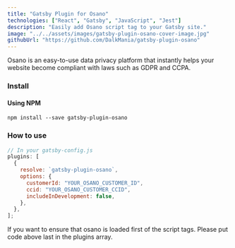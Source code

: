 ```yaml
---
title: "Gatsby Plugin for Osano"
technologies: ["React", "Gatsby", "JavaScript", "Jest"]
description: "Easily add Osano script tag to your Gatsby site."
image: "../../assets/images/gatsby-plugin-osano-cover-image.jpg"
githubUrl: "https://github.com/DalkMania/gatsby-plugin-osano"
---
```


Osano is an easy-to-use data privacy platform that instantly helps your website become compliant with laws such as GDPR and CCPA.

### Install

#### Using NPM

```shell
npm install --save gatsby-plugin-osano
```

### How to use

```javascript
// In your gatsby-config.js
plugins: [
  {
    resolve: `gatsby-plugin-osano`,
    options: {
      customerId: "YOUR_OSANO_CUSTOMER_ID",
      ccid: "YOUR_OSANO_CUSTOMER_CCID",
      includeInDevelopment: false,
    },
  },
];
```

If you want to ensure that osano is loaded first of the script tags. Please put code above last in the plugins array.
